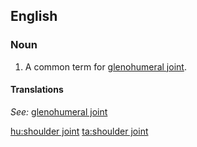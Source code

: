 ==English==

===Noun===
{{en-noun|sg=[[shoulder]] [[joint]]}}

# A common term for [[glenohumeral joint]].

====Translations====
{{rfc-tsort|unknown line format: ''See:''  glenohumeral joint }}
{{trans-top}}
''See:'' [[glenohumeral joint]]
{{trans-bottom}}

[[hu:shoulder joint]]
[[ta:shoulder joint]]